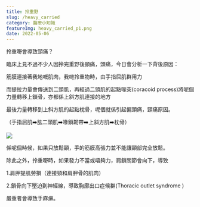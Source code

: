 ```yaml
---
title: 拎重野
slug: /heavy_carried
category: 醫療小知識
featureImg: heavy_carried_p1.png
date: 2022-05-06
---
```


拎重嘢會導致頸痛？

臨床上見不過不少人因拎完重野後頸痛，頭痛，今日會分析一下背後原因：

筋膜連接著我地嘅肌肉，我哋拎重物時，由手指屈肌群用力

而提拉力量會傳送到二頭肌，再經過二頭肌的起點喙突(coracoid process)將呢個力量轉移上鎖骨，亦都係上斜方肌連接的地方

最後力量轉移到上斜方肌的起點枕骨，呢個就係引起偏頭痛，頸痛原因。

（手指屈肌➡️肱二頭肌➡️喙鎖韌帶➡️上斜方肌➡️枕骨）

<img src="/images/blog/heavy_carried_p2.png" className="blog-sqimg" />

係呢個時候，如果只放鬆頸，手的筋膜高張力並不能讓頸部完全放鬆。

除此之外，拎重嘢時，如果發力不當或唔夠力，肩鎖關節會向下，導致

1.肩胛提肌勞損（連接頸和肩胛骨的肌肉）

2.鎖骨向下壓迫到神經線，導致胸廓出口症候群(Thoracic outlet syndrome )

嚴重者會導致手麻痹。